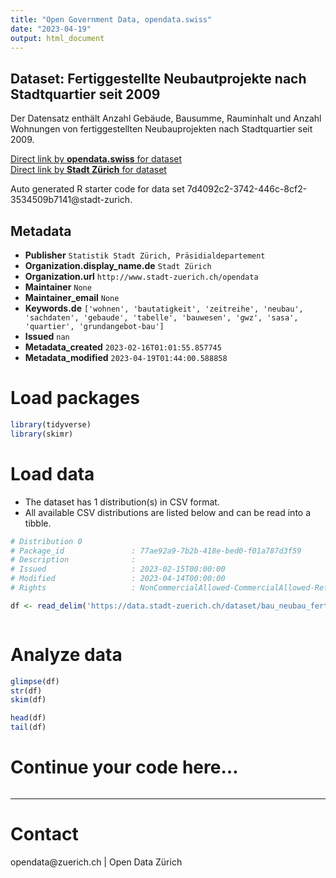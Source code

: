 ```yaml
---
title: "Open Government Data, opendata.swiss"
date: "2023-04-19"
output: html_document
---
```


## Dataset: Fertiggestellte Neubautprojekte nach Stadtquartier seit 2009

Der Datensatz enthält Anzahl Gebäude, Bausumme, Rauminhalt und Anzahl Wohnungen von fertiggestellten Neubauprojekten nach Stadtquartier seit 2009.

[Direct link by **opendata.swiss** for dataset](https://opendata.swiss/de/dataset/fertiggestellte-neubautprojekte-nach-stadtquartier-seit-2009)<br>
[Direct link by **Stadt Zürich** for dataset](https://data.stadt-zuerich.ch/dataset/bau_neubau_fertiggestellt_whg_bausm_rinh_geb_quartier_od5012)

Auto generated R starter code for data set 7d4092c2-3742-446c-8cf2-3534509b7141@stadt-zurich.

## Metadata

- **Publisher** `Statistik Stadt Zürich, Präsidialdepartement`
- **Organization.display_name.de** `Stadt Zürich`
- **Organization.url** `http://www.stadt-zuerich.ch/opendata`
- **Maintainer** `None`
- **Maintainer_email** `None`
- **Keywords.de** `['wohnen', 'bautatigkeit', 'zeitreihe', 'neubau', 'sachdaten', 'gebaude', 'tabelle', 'bauwesen', 'gwz', 'sasa', 'quartier', 'grundangebot-bau']`
- **Issued** `nan`
- **Metadata_created** `2023-02-16T01:01:55.857745`
- **Metadata_modified** `2023-04-19T01:44:00.588858`


# Load packages

```r

library(tidyverse)
library(skimr)

```

# Load data

-   The dataset has 1 distribution(s) in CSV format.
-   All available CSV distributions are listed below and can be read into a tibble.

```r

# Distribution 0
# Package_id               : 77ae92a9-7b2b-418e-bed0-f01a787d3f59
# Description              : 
# Issued                   : 2023-02-15T00:00:00
# Modified                 : 2023-04-14T00:00:00
# Rights                   : NonCommercialAllowed-CommercialAllowed-ReferenceNotRequired

df <- read_delim('https://data.stadt-zuerich.ch/dataset/bau_neubau_fertiggestellt_whg_bausm_rinh_geb_quartier_od5012/download/BAU501OD5012.csv')



```

# Analyze data

```r

glimpse(df)
str(df)
skim(df)

head(df)
tail(df)

```

# Continue your code here...

```r

```

------------------------------------------------------------------------

# Contact

opendata@zuerich.ch | Open Data Zürich
